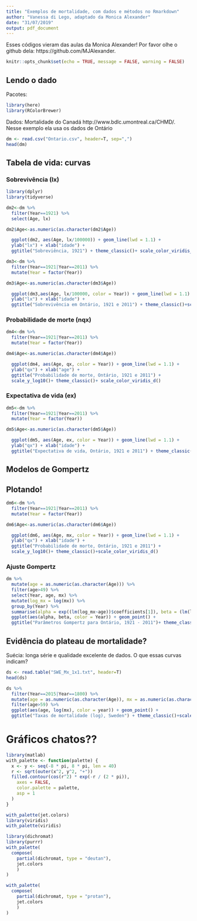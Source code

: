 ```yaml
---
title: "Exemplos de mortalidade, com dados e métodos no Rmarkdown"
author: "Vanessa di Lego, adaptado da Monica Alexander"
date: "31/07/2019"
output: pdf_document
---
```


Esses códigos vieram das aulas da Monica Alexander! Por favor olhe o github dela: https://github.com/MJAlexander.

```r
knitr::opts_chunk$set(echo = TRUE, message = FALSE, warning = FALSE)
```

## Lendo o dado 

Pacotes:
```r
library(here)
library(RColorBrewer)

```

Dados: Mortalidade do Canadá http://www.bdlc.umontreal.ca/CHMD/. Nesse exemplo ela usa os dados de Ontário

```r
dm <- read.csv("Ontario.csv", header=T, sep=",")
head(dm)
```

## Tabela de vida: curvas

### Sobrevivência (lx)

```r
library(dplyr)
library(tidyverse)

dm2<-dm %>% 
  filter(Year==1921) %>% 
  select(Age, lx)

dm2$Age<-as.numeric(as.character(dm2$Age))

  ggplot(dm2, aes(Age, lx/100000)) + geom_line(lwd = 1.1) + 
  ylab("lx") + xlab("idade") + 
  ggtitle("Sobreviência, 1921") + theme_classic()+ scale_color_viridis_d()

```

```r
dm3<-dm %>% 
  filter(Year==1921|Year==2011) %>% 
  mutate(Year = factor(Year)) 

dm3$Age<-as.numeric(as.character(dm3$Age))

  ggplot(dm3,aes(Age, lx/100000, color = Year)) + geom_line(lwd = 1.1) + 
  ylab("lx") + xlab("idade") + 
  ggtitle("Sobrevivência em Ontário, 1921 e 2011") + theme_classic()+scale_color_viridis_d()
```
### Probabilidade de morte (nqx)

```r
dm4<-dm %>% 
  filter(Year==1921|Year==2011) %>% 
  mutate(Year = factor(Year)) 

dm4$Age<-as.numeric(as.character(dm4$Age))

  ggplot(dm4, aes(Age, qx, color = Year)) + geom_line(lwd = 1.1) + 
  ylab("qx") + xlab("age") + 
  ggtitle("Probabilidade de morte, Ontário, 1921 e 2011") + 
  scale_y_log10()+ theme_classic()+ scale_color_viridis_d()

```
### Expectativa de vida (ex)
```r
dm5<-dm %>% 
  filter(Year==1921|Year==2011) %>% 
  mutate(Year = factor(Year)) 

dm5$Age<-as.numeric(as.character(dm5$Age))

  ggplot(dm5, aes(Age, ex, color = Year)) + geom_line(lwd = 1.1) + 
  ylab("qx") + xlab("idade") + 
  ggtitle("Expectativa de vida, Ontário, 1921 e 2011") + theme_classic()+scale_color_viridis_d()

```

## Modelos de Gompertz 

## Plotando!

```r
dm6<-dm %>% 
  filter(Year==1921|Year==2011) %>% 
  mutate(Year = factor(Year)) 

dm6$Age<-as.numeric(as.character(dm6$Age))

  ggplot(dm6, aes(Age, mx, color = Year)) + geom_line(lwd = 1.1) + 
  ylab("qx") + xlab("idade") + 
  ggtitle("Probabilidade de morte, Ontário, 1921 e 2011") + 
  scale_y_log10()+ theme_classic()+scale_color_viridis_d()

```

### Ajuste Gompertz

```r
dm %>% 
  mutate(age = as.numeric(as.character(Age))) %>% 
  filter(age>49) %>% 
  select(Year, age, mx) %>% 
  mutate(log_mx = log(mx)) %>% 
  group_by(Year) %>% 
  summarise(alpha = exp((lm(log_mx~age))$coefficients[1]), beta = (lm(log_mx~age))$coefficients[2]) %>% 
  ggplot(aes(alpha, beta, color = Year)) + geom_point() +
  ggtitle("Parâmetros Gompertz para Ontário, 1921 - 2011")+ theme_classic()+scale_color_viridis_c()

```

## Evidência do plateau de mortalidade?

Suécia: longa série e qualidade excelente de dados. O que essas curvas indicam?

```r
ds <- read.table("SWE_Mx_1x1.txt", header=T)
head(ds)
```

```r
ds %>% 
  filter(Year==2015|Year==1800) %>% 
  mutate(age = as.numeric(as.character(Age)), mx = as.numeric(as.character(Total)), year = as.factor(Year)) %>% 
  filter(age>59) %>% 
  ggplot(aes(age, log(mx), color = year)) + geom_point() + 
  ggtitle("Taxas de mortalidade (log), Sweden") + theme_classic()+scale_color_viridis_d()

```

# Gráficos chatos??

```r
library(matlab)
with_palette <- function(palette) {
  x <- y <- seq(-8 * pi, 8 * pi, len = 40)
  r <- sqrt(outer(x^2, y^2, "+"))
  filled.contour(cos(r^2) * exp(-r / (2 * pi)),
    axes = FALSE,
    color.palette = palette,
    asp = 1
  )
}

with_palette(jet.colors)
library(viridis)
with_palette(viridis)


```


```r
library(dichromat)
library(purrr)
with_palette(
  compose(
    partial(dichromat, type = "deutan"),
    jet.colors
    )
)

with_palette(
  compose(
    partial(dichromat, type = "protan"),
    jet.colors
    )
)
```

